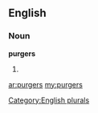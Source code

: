 ==English==

===Noun===
'''purgers'''

# {{plural of|[[purger]]}}

[[Category:English plurals]]

[[ar:purgers]]
[[my:purgers]]